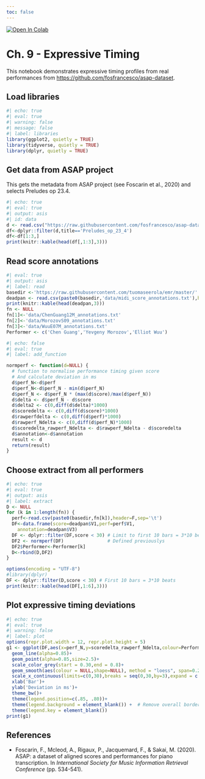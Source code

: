 ```yaml
---
toc: false
---
```


<a href="https://colab.research.google.com/github/tuomaseerola/emr/blob/master/Chapter9.4.ipynb" target="_parent"><img src="https://colab.research.google.com/assets/colab-badge.svg" alt="Open In Colab"/></a>

# Ch. 9 - Expressive Timing

This notebook demonstrates expressive timing profiles from real performances from [https://github.com/fosfrancesco/asap-dataset](https://github.com/fosfrancesco/asap-dataset).

## Load libraries

```r
#| echo: true
#| eval: true
#| warning: false
#| message: false
#| label: libraries
library(ggplot2, quietly = TRUE)
library(tidyverse, quietly = TRUE)
library(dplyr, quietly = TRUE)
```

## Get data from ASAP project

This gets the metadata from ASAP project (see Foscarin et al., 2020) and selects Preludes op 23.4.

```r
#| echo: true
#| eval: true
#| output: asis
#| id: data
d <- read.csv("https://raw.githubusercontent.com/fosfrancesco/asap-dataset/master/metadata.csv",header = TRUE,sep = ',')
df<-dplyr::filter(d,title=='Preludes_op_23_4')
df<-df[1:3,]
print(knitr::kable(head(df[,1:3],3)))
```

## Read score annotations

```r
#| eval: true
#| output: asis
#| label: read
basedir <-'https://raw.githubusercontent.com/tuomaseerola/emr/master/'
deadpan <- read.csv(paste0(basedir,'data/midi_score_annotations.txt'),header = FALSE, sep = '\t')
print(knitr::kable(head(deadpan,3)))
fn <- NULL
fn[1]<-'data/ChenGuang12M_annotations.txt'
fn[2]<-'data/MorozovS09_annotations.txt'
fn[3]<-'data/WuuE07M_annotations.txt'
Performer <- c('Chen Guang','Yevgeny Morozov','Elliot Wuu')
```

```r
#| echo: false
#| eval: true
#| label: add_function

normperf <- function(d=NULL) {
  # function to normalise performance timing given score
  # And calculate deviation in ms
  d$perf_N<-d$perf
  d$perf_N<-d$perf_N - min(d$perf_N)
  d$perf_N <- d$perf_N * (max(d$score)/max(d$perf_N))
  d$delta <- d$perf_N - d$score
  d$delta2 <- c(0,diff(d$delta)*1000)
  d$scoredelta <- c(0,diff(d$score)*1000)
  d$rawperfdelta <- c(0,diff(d$perf)*1000)
  d$rawperf_Ndelta <- c(0,diff(d$perf_N)*1000)
  d$scoredelta_rawperf_Ndelta <- d$rawperf_Ndelta - d$scoredelta
  d$annotation<-d$annotation
  result <- d
  return(result)
}
```

## Choose extract from all performers

```r
#| echo: true
#| eval: true
#| output: asis
#| label: extract
D <- NULL
for (k in 1:length(fn)) {
  perf<-read.csv(paste0(basedir,fn[k]),header=F,sep='\t')
  DF<-data.frame(score=deadpan$V1,perf=perf$V1,
    annotation=deadpan$V3)
  DF <- dplyr::filter(DF,score < 30) # Limit to first 10 bars = 3*10 beats
  DF2 <- normperf(DF)                # Defined previouslys
  DF2$Performer<-Performer[k]
  D<-rbind(D,DF2)
}

options(encoding = "UTF-8")
#library(dplyr)
DF <- dplyr::filter(D,score < 30) # First 10 bars = 3*10 beats
print(knitr::kable(head(DF[,1:6],3)))
```
## Plot expressive timing deviations

```r
#| echo: true
#| eval: true
#| warning: false
#| label: plot
options(repr.plot.width = 12, repr.plot.height = 5)
g1 <- ggplot(DF,aes(x=perf_N,y=scoredelta_rawperf_Ndelta,colour=Performer,shape=Performer))+
  geom_line(alpha=0.85)+
  geom_point(alpha=0.85,size=2.5)+
  scale_color_grey(start = 0.30,end = 0.8)+
  geom_smooth(aes(colour = NULL,shape=NULL), method = "loess", span=0.2,se=FALSE,colour='black',linewidth=1.25)+
  scale_x_continuous(limits=c(0,30),breaks = seq(0,30,by=3),expand = c(0.02,0.002),labels=(seq(0,30,by=3)/3)+1) +
  xlab('Bar')+
  ylab('Deviation in ms')+
  theme_bw()+
  theme(legend.position=c(.85, .80))+
  theme(legend.background = element_blank()) +  # Remove overall border
  theme(legend.key = element_blank())
print(g1)
```

## References

- Foscarin, F., Mcleod, A., Rigaux, P., Jacquemard, F., & Sakai, M. (2020). ASAP: a dataset of aligned scores and performances for piano transcription. In _International Society for Music Information Retrieval Conference_ (pp. 534-541).

